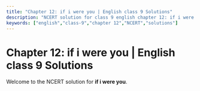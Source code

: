 ```yaml
---
title: "Chapter 12: if i were you | English class 9 Solutions"
description: "NCERT solution for class 9 english chapter 12: if i were you."
keywords: ["english","class-9","chapter 12","NCERT","solutions"]
---
```


# Chapter 12: if i were you | English class 9 Solutions

Welcome to the NCERT solution for **if i were you**.
